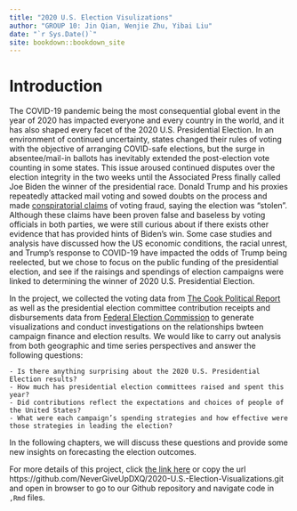 ```yaml
--- 
title: "2020 U.S. Election Visulizations"
author: "GROUP 10: Jin Qian, Wenjie Zhu, Yibai Liu"
date: "`r Sys.Date()`"
site: bookdown::bookdown_site
---
```


# Introduction

The COVID-19 pandemic being the most consequential global event in the year of 2020 has impacted everyone and every country in the world, and it has also shaped every facet of the 2020 U.S. Presidential Election. In an environment of continued uncertainty, states changed their rules of voting with the objective of arranging COVID-safe elections, but the surge in absentee/mail-in ballots has inevitably extended the post-election vote counting in some states. This issue aroused continued disputes over the election integrity in the two weeks until the Associated Press finally called Joe Biden the winner of the presidential race. Donald Trump and his proxies repeatedly attacked mail voting and sowed doubts on the process and made [conspiratorial claims](https://apnews.com/article/election-2020-joe-biden-donald-trump-politics-media-1bf96bf3910bdcbe0f125958357c8f1a) of voting fraud, saying the election was "stolen". Although these claims have been proven false and baseless by voting officials in both parties, we were still curious about if there exists other evidence that has provided hints of Biden's win. Some case studies and analysis have discussed how the US economic conditions, the racial unrest, and Trump's response to COVID-19 have impacted the odds of Trump being reelected, but we chose to focus on the public funding of the presidential election, and see if the raisings and spendings of election campaigns were linked to determining the winner of 2020 U.S. Presidential Election.

In the project, we collected the voting data from [The Cook Political Report](https://cookpolitical.com/) as well as the presidential election committee contribution receipts and disbursements data from [Federal Election Commission](https://www.fec.gov/) to generate visualizations and conduct investigations on the relationships bwteen campaign finance and election results. We would like to carry out analysis from both geographic and time series perspectives and answer the following questions: 

    - Is there anything surprising about the 2020 U.S. Presidential Election results?
    - How much has presidential election committees raised and spent this year?
    - Did contributions reflect the expectations and choices of people of the United States?
    - What were each campaign’s spending strategies and how effective were those strategies in leading the election?

In the following chapters, we will discuss these questions and provide some new insights on forecasting the election outcomes.

For more details of this project, click [the link here](https://github.com/NeverGiveUpDXQ/2020-U.S.-Election-Visualizations.git) or copy the url https://github.com/NeverGiveUpDXQ/2020-U.S.-Election-Visualizations.git and open in browser to go to our Github repository and navigate code in `,Rmd` files.



